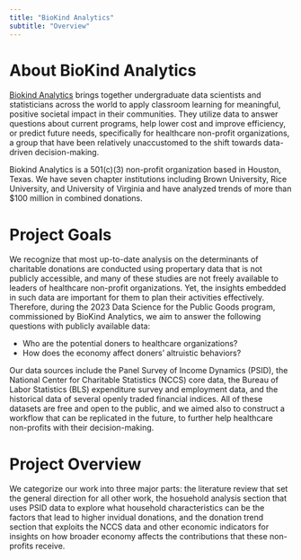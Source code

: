 ```yaml
---
title: "BioKind Analytics"
subtitle: "Overview"
---
```


# About BioKind Analytics

[Biokind Analytics](https://www.biokind.org/) brings together undergraduate data scientists and statisticians across the world to apply classroom learning for meaningful, positive societal impact in their communities. They utilize data to answer questions about current programs, help lower cost and improve efficiency, or predict future needs, specifically for healthcare non-profit organizations, a group that have been relatively unaccustomed to the shift towards data-driven decision-making.


Biokind Analytics is a 501(c)(3) non-profit organization based in Houston, Texas. We have seven chapter institutions including Brown University, Rice University, and University of Virginia and have analyzed trends of more than $100 million in combined donations. 

# Project Goals

We recognize that most up-to-date analysis on the determinants of charitable donations are conducted using propertary data that is not publicly accessible, and many of these studies are not freely available to leaders of healthcare non-profit organizations. Yet, the insights embedded in such data are important for them to plan their activities effectively. Therefore, during the 2023 Data Science for the Public Goods program, commissioned by BioKind Analytics, we aim to answer the following questions with publicly available data:

 * Who are the potential doners to healthcare organizations?
 * How does the economy affect doners' altruistic behaviors?

Our data sources include the Panel Survey of Income Dynamics (PSID), the National Center for Charitable Statistics (NCCS) core data, the Bureau of Labor Statistics (BLS) expenditure survey and employment data, and the historical data of several openly traded financial indices. All of these datasets are free and open to the public, and we aimed also to construct a workflow that can be replicated in the future, to further help healthcare non-profits with their decision-making.

# Project Overview
We categorize our work into three major parts: the literature review that set the general direction for all other work, the hosuehold analysis section that uses PSID data to explore what household characteristics can be the factors that lead to higher invidual donations, and the donation trend section that exploits the NCCS data and other economic indicators for insights on how broader economy affects the contributions that these non-profits receive.
